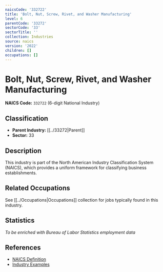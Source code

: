 ```yaml
---
naicsCode: '332722'
title: 'Bolt, Nut, Screw, Rivet, and Washer Manufacturing'
level: 6
parentCode: '33272'
sectorCode: '33'
sectorTitle: ''
collection: Industries
source: naics
version: '2022'
children: []
occupations: []
---
```

# Bolt, Nut, Screw, Rivet, and Washer Manufacturing

**NAICS Code:** `332722` (6-digit National Industry)

## Classification

- **Parent Industry:** [[../33272|Parent]]
- **Sector:** 33

## Description

This industry is part of the North American Industry Classification System (NAICS), which provides a uniform framework for classifying business establishments.

## Related Occupations

See [[../Occupations|Occupations]] collection for jobs typically found in this industry.

## Statistics

*To be enriched with Bureau of Labor Statistics employment data*

## References

- [NAICS Definition](https://www.census.gov/naics/)
- [Industry Examples](https://www.census.gov/naics/2022NAICS/)
